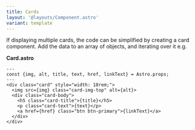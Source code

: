 ```yaml
---
title: Cards
layout: '@layouts/Component.astro'
variant: template
---
```


If displaying multiple cards, the code can be simplified by creating a card component. Add the data to an array of objects, and iterating over it e.g.


<Example>
  <Standard slot="component"/>
  <Fragment slot="code" set:html={rawStandard} />
</Example>

**Card.astro**

```astro title="Card.astro"
---
const {img, alt, title, text, href, linkText} = Astro.props;
---
<div class="card" style="width: 18rem;">
  <img src={img} class="card-img-top" alt={alt}>
  <div class="card-body">
    <h5 class="card-title">{title}</h5>
    <p class="card-text">{text}</p>
    <a href={href} class="btn btn-primary">{linkText}</a>
  </div>
</div>
```
